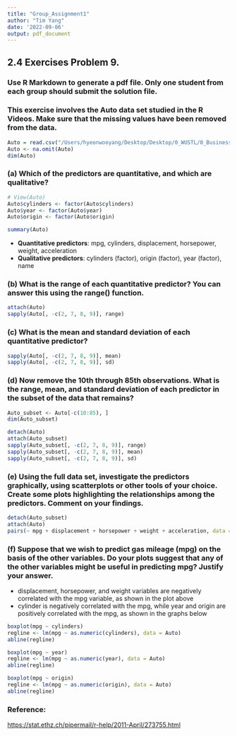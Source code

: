 ```yaml
---
title: "Group_Assignment1"
author: "Tim Yang"
date: '2022-09-06'
output: pdf_document
---
```


## 2.4 Exercises Problem 9.

### Use R Markdown to generate a pdf file. Only one student from each group should submit the solution file. 

### This exercise involves the Auto data set studied in the R Videos. Make sure that the missing values have been removed from the data.


```r
Auto = read.csv("/Users/hyeonwooyang/Desktop/Desktop/0_WUSTL/0_Business_Analytics/00_2022_Fall/4_DAT500S_Machine_Learning_Tools_for_Prediction_of_Business_Outcomes/2_Data/Auto.csv", header = T, na.strings = "?")
Auto <- na.omit(Auto)
dim(Auto)
```


### (a) Which of the predictors are quantitative, and which are qualitative?

```r
# View(Auto)
Auto$cylinders <- factor(Auto$cylinders)
Auto$year <- factor(Auto$year)
Auto$origin <- factor(Auto$origin)

summary(Auto)
```

- **Quantitative predictors**: mpg, cylinders, displacement, horsepower, weight, acceleration
- **Qualitative predictors**: cylinders (factor), origin (factor), year (factor), name

### (b) What is the range of each quantitative predictor? You can answer this using the range() function.

```r
attach(Auto)
sapply(Auto[, -c(2, 7, 8, 9)], range)
```

### (c) What is the mean and standard deviation of each quantitative predictor?

```r
sapply(Auto[, -c(2, 7, 8, 9)], mean)
sapply(Auto[, -c(2, 7, 8, 9)], sd)
```

### (d) Now remove the 10th through 85th observations. What is the range, mean, and standard deviation of each predictor in the subset of the data that remains?

```r
Auto_subset <- Auto[-c(10:85), ]
dim(Auto_subset)
```

```r
detach(Auto)
attach(Auto_subset)
sapply(Auto_subset[, -c(2, 7, 8, 9)], range)
sapply(Auto_subset[, -c(2, 7, 8, 9)], mean)
sapply(Auto_subset[, -c(2, 7, 8, 9)], sd)
```


### (e) Using the full data set, investigate the predictors graphically, using scatterplots or other tools of your choice. Create some plots highlighting the relationships among the predictors. Comment on your findings.

```r
detach(Auto_subset)
attach(Auto)
pairs(~ mpg + displacement + horsepower + weight + acceleration, data = Auto)
```

### (f) Suppose that we wish to predict gas mileage (mpg) on the basis of the other variables. Do your plots suggest that any of the other variables might be useful in predicting mpg? Justify your answer.

- displacement, horsepower, and weight variables are negatively correlated with the mpg variable, as shown in the plot above
- cylinder is negatively correlated with the mpg, while year and origin are positively correlated with the mpg, as shown in the graphs below

```r
boxplot(mpg ~ cylinders)
regline <- lm(mpg ~ as.numeric(cylinders), data = Auto)
abline(regline)

boxplot(mpg ~ year)
regline <- lm(mpg ~ as.numeric(year), data = Auto)
abline(regline)

boxplot(mpg ~ origin)
regline <- lm(mpg ~ as.numeric(origin), data = Auto)
abline(regline)
```

### Reference: 

<https://stat.ethz.ch/pipermail/r-help/2011-April/273755.html>
